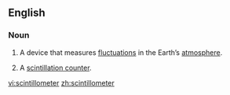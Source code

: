 ==English==

===Noun===
{{wikipedia}}
{{en-noun}}

# {{context|physics|lang=en}} A device that measures [[fluctuation]]s in the Earth’s [[atmosphere]].
# {{context|physics|lang=en}} A [[scintillation counter]].

[[vi:scintillometer]]
[[zh:scintillometer]]